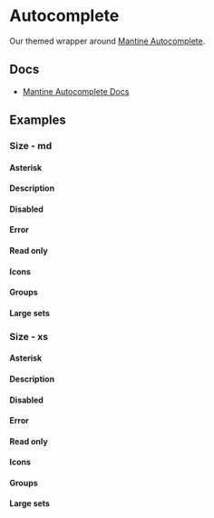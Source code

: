 
<Meta of={AutocompleteStories} />

# Autocomplete

Our themed wrapper around [Mantine Autocomplete](https://v6.mantine.dev/core/autocomplete/).

## Docs

- [Mantine Autocomplete Docs](https://v6.mantine.dev/core/autocomplete/)

## Examples

<Canvas>
  <Story of={AutocompleteStories.Default} />
</Canvas>

### Size - md

<Canvas>
  <Story of={AutocompleteStories.EmptyMd} />
</Canvas>

#### Asterisk

<Canvas>
  <Story of={AutocompleteStories.AsteriskMd} />
</Canvas>

#### Description

<Canvas>
  <Story of={AutocompleteStories.DescriptionMd} />
</Canvas>

#### Disabled

<Canvas>
  <Story of={AutocompleteStories.DisabledMd} />
</Canvas>

#### Error

<Canvas>
  <Story of={AutocompleteStories.ErrorMd} />
</Canvas>

#### Read only

<Canvas>
  <Story of={AutocompleteStories.ReadOnlyMd} />
</Canvas>

#### Icons

<Canvas>
  <Story of={AutocompleteStories.IconsMd} />
</Canvas>

#### Groups

<Canvas>
  <Story of={AutocompleteStories.GroupsMd} />
</Canvas>

#### Large sets

<Canvas>
  <Story of={AutocompleteStories.LargeSetsMd} />
</Canvas>

### Size - xs

<Canvas>
  <Story of={AutocompleteStories.EmptyXs} />
</Canvas>

#### Asterisk

<Canvas>
  <Story of={AutocompleteStories.AsteriskXs} />
</Canvas>

#### Description

<Canvas>
  <Story of={AutocompleteStories.DescriptionXs} />
</Canvas>

#### Disabled

<Canvas>
  <Story of={AutocompleteStories.DisabledXs} />
</Canvas>

#### Error

<Canvas>
  <Story of={AutocompleteStories.ErrorXs} />
</Canvas>

#### Read only

<Canvas>
  <Story of={AutocompleteStories.ReadOnlyXs} />
</Canvas>

#### Icons

<Canvas>
  <Story of={AutocompleteStories.IconsXs} />
</Canvas>

#### Groups

<Canvas>
  <Story of={AutocompleteStories.GroupsXs} />
</Canvas>

#### Large sets

<Canvas>
  <Story of={AutocompleteStories.LargeSetsXs} />
</Canvas>
